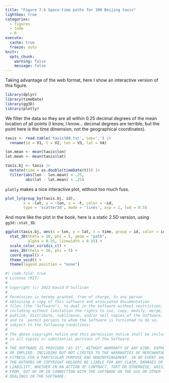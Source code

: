```yaml
---
title: "Figure 7.6 Space-time paths for 100 Beijing taxis"
lightbox: true
categories: 
  - figures
  - code
  - R
execute: 
  cache: true
  freeze: auto
knitr:
  opts_chunk: 
    warning: false
    message: false
---
```


Taking advantage of the web format, here I show an interactive version of this figure.

```r
library(dplyr)
library(timeDate)
library(gg3D)
library(plotly)
```

We filter the data so they are all within 0.25 decimal degrees of the mean location of all points (I know, I know... decimal degrees are terrible, but the point here is the time dimension, not the geographical coordinates).

```r
taxis <- read.table('taxis100.txt', sep=',') |>
  rename(id = V1, t = V2, lon = V3, lat = V4)

lon.mean <- mean(taxis$lon)
lat.mean <- mean(taxis$lat)

taxis.bj <- taxis |>
  mutate(time = as.double(timeDate(t))) |>
  filter(abs(lon - lon.mean) < .25,
         abs(lat - lat.mean) < .25)
```

`plotly` makes a nice interactive plot, without too much fuss.

```r
plot_ly(group_by(taxis.bj, id), 
        x = ~lat, y = ~lon, z = ~t, color = ~id, 
        type = 'scatter3d', mode = 'lines', asp = 1, lwd = 0.5)
```

And more like the plot in the book, here is a static 2.5D version, using `gg3d::stat_3D`.

```r
ggplot(taxis.bj, aes(x = lon, y = lat, z = time, group = id, color = id)) +
  stat_3D(theta = 30, phi = 5, geom = "path", 
          alpha = 0.25, linewidth = 0.35) +
  scale_color_viridis_c() +
  axes_3D(theta = 30, phi = 5) +
  coord_equal() +
  theme_void() +
  theme(legend.position = "none")
```

```r
#| code-fold: true
# License (MIT)
#
# Copyright (c) 2023 David O'Sullivan
#
# Permission is hereby granted, free of charge, to any person
# obtaining a copy of this software and associated documentation
# files (the "Software"), to deal in the Software without restriction,
# including without limitation the rights to use, copy, modify, merge,
# publish, distribute, sublicense, and/or sell copies of the Software,
# and to  permit persons to whom the Software is furnished to do so,
# subject to the following conditions:
#
# The above copyright notice and this permission notice shall be included
# in all copies or substantial portions of the Software.
#
# THE SOFTWARE IS PROVIDED "AS IS", WITHOUT WARRANTY OF ANY KIND, EXPRESS
# OR IMPLIED, INCLUDING BUT NOT LIMITED TO THE WARRANTIES OF MERCHANTABILITY,
# FITNESS FOR A PARTICULAR PURPOSE AND NONINFRINGEMENT. IN NO EVENT SHALL
# THE AUTHORS OR COPYRIGHT HOLDERS BE LIABLE FOR ANY CLAIM, DAMAGES OR OTHER
# LIABILITY, WHETHER IN AN ACTION OF CONTRACT, TORT OR OTHERWISE, ARISING
# FROM, OUT OF OR IN CONNECTION WITH THE SOFTWARE OR THE USE OR OTHER
# DEALINGS IN THE SOFTWARE.
```

